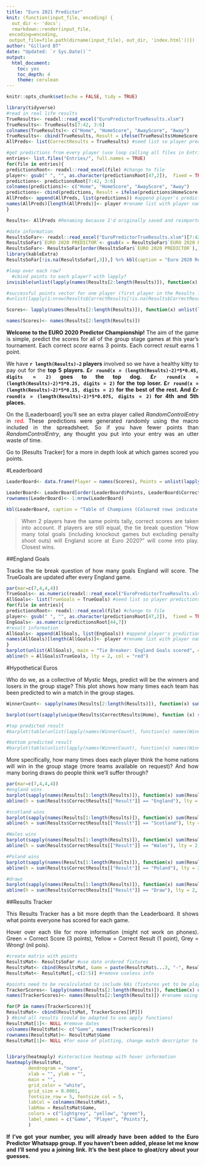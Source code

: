 ```yaml
---
title: "Euro 2021 Predictor"
knit: (function(input_file, encoding) {
  out_dir <- 'docs';
  rmarkdown::render(input_file,
 encoding=encoding,
 output_file=file.path(dirname(input_file), out_dir, 'index.html'))})
author: "Gillard BT"
date: "Updated: `r Sys.Date()`"
output: 
  html_document: 
    toc: yes
    toc_depth: 4
    theme: cerulean
---
```


<style>
body {
text-align: justify}
</style>

```r
knitr::opts_chunk$set(echo = FALSE, tidy = TRUE)
```

```r
library(tidyverse)
#read in real life results
TrueResults<- readxl::read_excel("EuroPredictorTrueResults.xlsm")
TrueResults<- TrueResults[7:42, 3:6]
colnames(TrueResults)<- c("Home", "HomeScore", "AwayScore", "Away")
TrueResults<- cbind(TrueResults, Result = ifelse(TrueResults$HomeScore == TrueResults$AwayScore, "Draw", ifelse(TrueResults$HomeScore > TrueResults$AwayScore, TrueResults$Home, TrueResults$Away))) #result information
AllPreds<- list(CorrectResults = TrueResults) #seed list so player predictions can be added

#get predictions from every player (use loop calling all files in Entries directory)
entries<- list.files("Entries/", full.names = TRUE)
for(file in entries){
predictionsRoot<- readxl::read_excel(file) #change to file
player<- gsub(" ", "", as.character(predictionsRoot[47,2]),  fixed = TRUE)
predictions<- predictionsRoot[7:42, 3:6]
colnames(predictions)<- c("Home", "HomeScore", "AwayScore", "Away")
predictions<- cbind(predictions, Result = ifelse(predictions$HomeScore == predictions$AwayScore, "Draw", ifelse(predictions$HomeScore > predictions$AwayScore, predictions$Home, predictions$Away))) #result information
AllPreds<- append(AllPreds, list(predictions)) #append player's predictions to list seeded by correct results
names(AllPreds)[length(AllPreds)]<- player #rename list with player name
}

Results<- AllPreds #Renaming because I'd originally saved and reimported results so all code below is written for the results object

#date information
ResultsSoFar<- readxl::read_excel("EuroPredictorTrueResults.xlsm")[7:42, c(1,3:6)]
ResultsSoFar$`EURO 2020 PREDICTOR`<- gsub(x = ResultsSoFar$`EURO 2020 PREDICTOR`, pattern = "..., ", replacement = "") %>% gsub(pattern = "June ", replacement = "06-") %>% as.Date(format = "%m-%d") #get rid of days and reformat
ResultsSoFar<- ResultsSoFar[order(ResultsSoFar$`EURO 2020 PREDICTOR`),]
library(kableExtra)
ResultsSoFar[!is.na(ResultsSoFar[,3]),] %>% kbl(caption = "Euro 2020 Results so far", align = "c", row.names = FALSE, col.names = NULL, linesep = "") %>% kable_classic(html_font = "Cambria") %>% kable_styling("striped", font_size = 10)
```


```r
#loop over each row?
  #cbind points to each player? with lapply?
invisible(unlist(lapply(names(Results[2:length(Results)]), function(x) identical(Results[[1]][[1]], Results[[x]][[1]])))) #check format is identical by checking home team names

#successful points vector for one player (first player in the Results list object)
#unlist(lapply(1:nrow(Results$CorrectResults[!is.na(Results$CorrectResults$HomeScore),]), function(row) ifelse(identical(Results[[1]][[row,2]], Results[[2]][[row,2]]) & identical(Results[[1]][[row,3]], Results[[2]][[row,3]]), 3, ifelse(identical(Results[[1]][[row,5]], Results[[2]][[row,5]]), 1, 0))))

Scores<- lapply(names(Results[2:length(Results)]), function(x) unlist(lapply(rownames(Results$CorrectResults[!is.na(Results$CorrectResults$HomeScore),]), function(row) ifelse(identical(Results[[1]][[row,2]], Results[[x]][[row,2]]) & identical(Results[[1]][[row,3]], Results[[x]][[row,3]]), 3, ifelse(identical(Results[[1]][[row,5]], Results[[x]][[row,5]]), 1, 0)))))

names(Scores)<- names(Results[2:length(Results)])
```

**Welcome to the EURO 2020 Predictor Championship!** The aim of the game is simple, predict the scores for all of the group stage games at this year's tournament. Each correct *score* earns 3 points. Each correct *result* earns 1 point.

We have **`r length(Results)-2` players** involved so we have a healthy kitty to pay out for the **top 5 players. £`r round(x = (length(Results)-2)*5*0.45, digits = 2)` goes to the top dog. £`r round(x = (length(Results)-2)*5*0.25, digits = 2)` for the top loser. £`r round(x = (length(Results)-2)*5*0.15, digits = 2)` for the best of the rest. And £`r round(x = (length(Results)-2)*5*0.075, digits = 2)` for 4th and 5th places.**

On the [Leaderboard] you'll see an extra player called *RandomControlEntry* in <span style="color: red;">red</span>. These predictions were generated randomly using the macro included in the spreadsheet. So if you have fewer points than *RandomControlEntry*, any thought you put into your entry was an utter waste of time. 

Go to [Results Tracker] for a more in depth look at which games scored you points.

#Leaderboard

```r
LeaderBoard<- data.frame(Player = names(Scores), Points = unlist(lapply(Scores, sum)), CorrectScore = unlist(lapply(Scores, function(x) sum(x == 3))), CorrectResult = unlist(lapply(Scores, function(x) sum(x == 1))), row.names = NULL)

LeaderBoard<- LeaderBoard[order(LeaderBoard$Points, LeaderBoard$CorrectScore, decreasing = TRUE),]
rownames(LeaderBoard)<- 1:nrow(LeaderBoard)

kbl(LeaderBoard, caption = "Table of Champions (Coloured rows indicate money winners)", align = "l", row.names = TRUE) %>% kable_classic(html_font = "Cambria") %>%  row_spec(1, bold = T, background = "#c9b037") %>% row_spec(2, bold = T, background = "#b4b4b4") %>% row_spec(3, bold = T, background = "#ad8a56") %>% row_spec(4:5, bold = T, background = "#3CB371") %>% row_spec(which(LeaderBoard$Player == "RandomControlEntry"), italic = T, color = "red")
```

> When 2 players have the same points tally, correct scores are taken into account. If players are still equal, the tie break question "How many total goals (including knockout games but excluding penalty shoot outs) will England score at Euro 2020?" will come into play. Closest wins.

##England Goals

Tracks the tie break question of how many goals England will score. The TrueGoals are updated after every England game.

```r
par(mar=c(7,4,4,4))
TrueGoals<- as.numeric(readxl::read_excel("EuroPredictorTrueResults.xlsm")[44,7])
AllGoals<- list(TrueGoals = TrueGoals) #seed list so player predictions can be added
for(file in entries){
predictionsRoot<- readxl::read_excel(file) #change to file
player<- gsub(" ", "", as.character(predictionsRoot[47,2]),  fixed = TRUE)
EngGoals<- as.numeric(predictionsRoot[44,7])
#result information
AllGoals<- append(AllGoals, list(EngGoals)) #append player's predictions to list seeded by correct results
names(AllGoals)[length(AllGoals)]<- player #rename list with player name
}
barplot(unlist(AllGoals), main = "Tie Breaker: England Goals scored", col = c("red", "white"), las = 2, cex.names = 0.7)
abline(h = AllGoals$TrueGoals, lty = 2, col = "red")
```

#Hypothetical Euros

Who do we, as a collective of Mystic Megs, predict will be the winners and losers in the group stage? This plot shows how many times each team has been predicted to win a match in the group stages.

```r
WinnerCount<- sapply(names(Results[2:length(Results)]), function(x) summary(as.factor(Results[[x]][["Result"]])), USE.NAMES = TRUE)

barplot(sort(sapply(unique(Results$CorrectResults$Home), function (x) sum(grepl(x = names(unlist(WinnerCount)), pattern = x)))), horiz = TRUE, las = 1, cex.names = 0.5, col = viridis::rocket(24), main = "Total (all players combined) predicted Wins for each team", xlab = "Number of wins predicted", xlim=range(pretty(c(0, max(sapply(unique(Results$CorrectResults$Home), function (x) sum(grepl(x = names(unlist(WinnerCount)), pattern = x)))+1)))))

#top predicted result
#barplot(table(unlist(lapply(names(WinnerCount), function(x) names(WinnerCount[[x]])[which(WinnerCount[[x]] == max(WinnerCount[[x]]))]))), horiz = TRUE, las = 1, cex.names = 0.5, col = viridis::rocket(10), main = "Overall most predicted results", xlab = "Number of wins predicted", xlim=range(pretty(c(0, 10))))

#bottom predicted result
#barplot(table(unlist(lapply(names(WinnerCount), function(x) names(WinnerCount[[x]])[which(WinnerCount[[x]] == min(WinnerCount[[x]]))]))), horiz = TRUE, las = 1, cex.names = 0.5, col = viridis::magma(10), main = "Overall least predicted results", xlab = "Number of wins predicted", xlim=range(pretty(c(0, 3), n = 3)))
```

More specifically, how many times does each player think the home nations will win in the group stage  (more teams available on request)? And how many boring draws do people think we'll suffer through?

```r
par(mar=c(7,4,4,4))
#england wins
barplot(sapply(names(Results[1:length(Results)]), function(x) sum(Results[[x]][["Result"]] == "England"), USE.NAMES = TRUE), main = "Predicted number of England Wins", col = c("red", "white"), las = 2, cex.names = 0.7)
abline(h = sum(Results$CorrectResults[["Result"]] == "England"), lty = 2, col = "black")

#scotland wins
barplot(sapply(names(Results[1:length(Results)]), function(x) sum(Results[[x]][["Result"]] == "Scotland"), USE.NAMES = TRUE), main = "Predicted number of Scotland Wins", col = c("blue", "white"), las = 2, cex.names = 0.7)
abline(h = sum(Results$CorrectResults[["Result"]] == "Scotland"), lty = 2, col = "black")

#Wales wins
barplot(sapply(names(Results[1:length(Results)]), function(x) sum(Results[[x]][["Result"]] == "Wales"), USE.NAMES = TRUE), main = "Predicted number of Wales Wins", col = c("red", "green"), las = 2, cex.names = 0.7)
abline(h = sum(Results$CorrectResults[["Result"]] == "Wales"), lty = 2, col = "black")

#Poland wins
barplot(sapply(names(Results[1:length(Results)]), function(x) sum(Results[[x]][["Result"]] == "Poland"), USE.NAMES = TRUE), main = "Predicted number of Poland Wins", col = c("white", "red"), las = 2, cex.names = 0.7)
abline(h = sum(Results$CorrectResults[["Result"]] == "Poland"), lty = 2, col = "black")

#draws
barplot(sapply(names(Results[1:length(Results)]), function(x) sum(Results[[x]][["Result"]] == "Draw"), USE.NAMES = TRUE), main = "Predicted number of Draws", col = viridis::turbo(length(Results)), las = 2, cex.names = 0.7)
abline(h = sum(Results$CorrectResults[["Result"]] == "Draw"), lty = 2, col = "black")
```


##Results Tracker

This Results Tracker has a bit more depth than the Leaderboard. It shows what points everyone has scored for each game.

Hover over each tile for more information (might not work on phones). Green = Correct Score (3 points), Yellow = Correct Result (1 point), Grey = Wrong! (nil pois).

```r
#create matrix with points
ResultsMat<- ResultsSoFar #use date ordered fixtures
ResultsMat<- cbind(ResultsMat, Game = paste(ResultsMat$...3, "-", ResultsMat$...6)) #create a column combining the match teams into one
ResultsMat<- ResultsMat[,-c(2:5)] #remove useless info

#points need to be recalculated to include NAs (fixtures yet to be played)
TrackerScores<- lapply(names(Results[2:length(Results)]), function(x) unlist(lapply(1:nrow(Results$CorrectResults[Results$CorrectResults$HomeScore,]), function(row) ifelse(identical(Results[[1]][[row,2]], Results[[x]][[row,2]]) & identical(Results[[1]][[row,3]], Results[[x]][[row,3]]), 3, ifelse(identical(Results[[1]][[row,5]], Results[[x]][[row,5]]), 1, ifelse(is.na(Results[[1]][[row,5]]), NA, 0))))))
names(TrackerScores)<- names(Results[2:length(Results)]) #rename using player names

for(P in names(TrackerScores)){
ResultsMat<- cbind(ResultsMat, TrackerScores[[P]])
} #bind all results (could be adapted to use apply functions)
ResultsMat[1]<- NULL #remove dates
colnames(ResultsMat)<- c("Game", names(TrackerScores))
rownames(ResultsMat)<- ResultsMat$Game
ResultsMat[1]<- NULL #for ease of plotting, change match descriptor to rownames then remove "Game" column


library(heatmaply) #interactive heatmap with hover information
heatmaply(ResultsMat, 
        dendrogram = "none",
        xlab = "", ylab = "", 
        main = "",
        grid_color = "white",
        grid_size = 0.0001,
        fontsize_row = 5, fontsize_col = 5,
        labCol = colnames(ResultsMat),
        labRow = ResultsMat$Game,
        colors = c("lightgrey", "yellow", "green"),
        label_names = c("Game", "Player", "Points"),
        )
```

**If I've got your number, you will already have been added to the Euro Predictor Whatsapp group. If you haven't been added, please let me know and I'll send you a joining link. It's the best place to gloat/cry about your guesses.**
